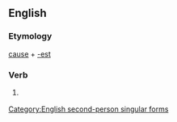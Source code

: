 ==English==

===Etymology===
[[cause]] + [[-est]]

===Verb===
{{infl|en|verb form}}

# {{archaic}} {{form of|Second-person singular simple present form|cause}}

[[Category:English second-person singular forms]]